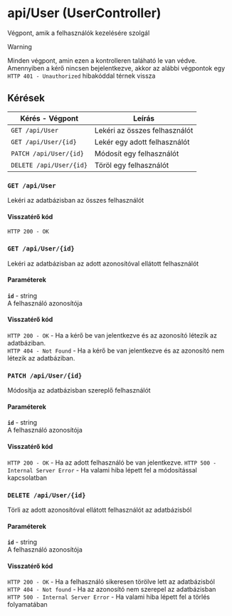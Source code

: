 # api/User (UserController)
Végpont, amik a felhasználók kezelésére szolgál

> [!WARNING]
>
> Minden végpont, amin ezen a kontrolleren taláható le van védve. Amennyiben a kérő nincsen bejelentkezve, akkor az alábbi végpontok egy `HTTP 401 - Unauthorized` hibakóddal térnek vissza

## Kérések
| Kérés - Végpont | Leírás |
| --------------- | ------ |
| `GET /api/User` | Lekéri az összes felhasználót |
| `GET /api/User/{id}` | Lekér egy adott felhasználót |
| `PATCH /api/User/{id}` | Módosít egy felhasználót |
| `DELETE /api/User/{id}` | Töröl egy felhasználót |

### `GET /api/User`
Lekéri az adatbázisban az összes felhasználót

#### Visszatérő kód
`HTTP 200 - OK`  <br/>

### `GET /api/User/{id}`
Lekéri az adatbázisban az adott azonosítóval ellátott felhasználót

#### Paraméterek
**`id`** - string <br/>
A felhasználó azonosítója

#### Visszatérő kód
`HTTP 200 - OK` - Ha a kérő be van jelentkezve és az azonosító létezik az adatbáziban. <br/>
`HTTP 404 - Not Found` - Ha a kérő be van jelentkezve és az azonosító nem létezik az adatbáziban. <br/>


### `PATCH /api/User/{id}`
Módosítja az adatbázisban szereplő felhasználót

#### Paraméterek
**`id`** - string <br/>
A felhasználó azonosítója

#### Visszatérő kód
`HTTP 200 - OK` - Ha az adott felhasználó be van jelentkezve.
`HTTP 500 - Internal Server Error` - Ha valami hiba lépett fel a módosítással kapcsolatban


### `DELETE /api/User/{id}`
Törli az adott azonosítóval ellátott felhasználót az adatbázisból


#### Paraméterek
**`id`** - string <br/>
A felhasználó azonosítója

#### Visszatérő kód
`HTTP 200 - OK` - Ha a felhasználó sikeresen törölve lett az adatbázisból <br/>
`HTTP 404 - Not found` - Ha az azonosító nem szerepel az adatbázisban <br/>
`HTTP 500 - Internal Server Error` - Ha valami hiba lépett fel a törlés folyamatában



